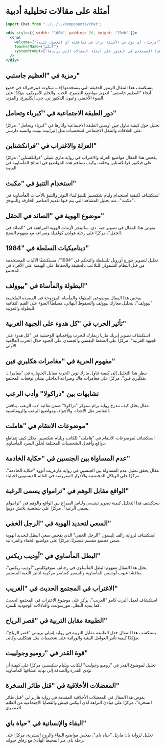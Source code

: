 # أمثلة على مقالات تحليلية أدبية

```jsx
import Chat from "../../../components/chat";

<div style={{ width: "100%", padding: 20, height: "70vh" }}>
  <Chat
    welcome={"مرحبًا، أي نوع من الأمثلة ترغب في مناقشته أو الحصول عليه؟"}
    teacherName={"ألكس"}
    systemPrompt={"يرجى مساعدة هذا المستخدم في العثور على أمثلة المقالات التي يريدها!"}
  />
</div>
```

## رمزية في "العظيم جاستبي"

يستكشف هذا المقال الرموز الدقيقة التي يستخدمها إف. سكوت فيتزجيرالد في جميع أنحاء "العظيم جاستبي" لتعزيز مواضيع الطموح، الحب، والحلم الأمريكي، مؤكدًا على الضوء الأخضر، وعيون الدكتور تي. جي. إيكلبيرغ، والمزيد.

## دور الطبقة الاجتماعية في "كبرياء وتحامل"

تحليل حول كيفية تناول جين أوستن الطبقة الاجتماعية وآثارها في "كبرياء وتحامل"، مركزًا على العلاقات والتنقل الاجتماعي لشخصيات مثل إليزابيث بينيت والسيد دارسي.

## العزلة والاغتراب في "فرانكشتاين"

يفحص هذا المقال مواضيع العزلة والاغتراب في رواية ماري شيلي "فرانكشتاين"، مركزًا على فيكتور فرانكشتاين وخلقه، وكيف تساهم هذه المواضيع في النتائج المأساوية في القصة.

## استخدام التنبؤ في "مكبث"

استكشاف لكيفية استخدام وليام شكسبير للتنبؤ لبناء التوتر والتنبؤ بالأحداث المأساوية في "مكبث"، عند تحليل المشاهد التي يتم فيها تقديم العناصر الخارقة والنبوءي.

## موضوع الهوية في "الصائد في الحقل"

يغوص هذا المقال في تصوير جيه. دي. سالينجر لأزمات الهوية المراهقة في "الصائد في الحقل"، مركزًا على رحلة هولدن كولفيلد وصراعه مع مفهوم النضج.

## ديناميكيات السلطة في "1984"

تحليل لتصوير جورج أورويل للسلطة والتحكم في "1984"، مستكشفًا الآليات المستخدمة من قبل النظام الشمولي للتلاعب بالحقيقة والحفاظ على الهيمنة على الأفراد في المجتمع.

## البطولة والمأساة في "بيوولف"

يفحص هذا المقال موضوعي البطولة والمأساة المزدوجة في القصيدة الملحمية "بيوولف"، بتحليل معارك بيوولف والسقوط النهائي، مسلطًا الضوء على القيم الثقافية للبطولة والموتية.

## تأثير الحرب في "كل هدوء على الجبهة الغربية"

استكشاف تصوير إيريك ماريا ريمارك للحرب وواقعياتها الوحشية في "كل هدوء على الجبهة الغربية"، مركزًا على الضغط النفسي والجسدي على الجنود خلال الحرب العالمية الأولى.

## مفهوم الحرية في "مغامرات هكلبري فين"

ينظر هذا التحليل إلى كيفية تناول مارك توين الحرية مقابل الحضارة في "مغامرات هكلبري فين"، مركزًا على مغامرات هاك وصراعه الداخلي بشأن توقعات المجتمع.

## تشابهات بين "دراكولا" وأدب الرعب

مقال يحلل كيف تندرج رواية برام ستوكر "دراكولا" ضمن تقاليد أدب الرعب، يناقش العناصر مثل الإعداد، والأجواء، ومواضيع الرعب والرومانسية.

## موضوعات الانتقام في "هاملت"

استكشاف لموضوعات الانتقام في "هاملت" للكاتب ويليام شكسبير، يحلل كيف تتقاطع دوافع وأفعال الشخصيات المختلفة لخلق السرد المأساوي.

## عدم المساواة بين الجنسين في "حكاية الخادمة"

مقال يحقق تمثيل عدم المساواة بين الجنسين في رواية مارغريت أتوود "حكاية الخادمة"، مركزًا على الهياكل المجتمعية والأدوار المفروضة في العالم الديستوبي لجيلياد.

## الواقع مقابل الوهم في "ترامواي يسمى الرغبة"

يستكشف هذا التحليل كيفية تصوير تينيسي وليامز الصراع بين الواقع والوهم في "ترامواي يسمى الرغبة"، مركزًا على شخصية بلانش دوبوا.

## السعي لتحديد الهوية في "الرجل الخفي"

استكشاف لرواية رالف إليسون "الرجل الخفي" الذي يفحص سعي البطل لتحديد الهوية ضمن مجتمع مقسم عنصريًا، مركزًا على مواضيع الخفاء والفردانية.

## البطل المأساوي في "أوديب ريكس"

يحلل هذا المقال مفهوم البطل المأساوي في رجالف سوفوكليس "أوديب ريكس"، مناقشًا عيوب أوديبس المأساوية والمصير كعناصر مركزية لتأثير اللعبة المستمر.

## الاغتراب في المجتمع الحديث في "الغريب"

استكشاف لعمل ألبرت كامو "الغريب"، يركز على موضوع الاغتراب في المجتمع الحديث كما يبديه البطل، مورسولت، والدلالات الوجودية للسرد.

## الطبيعة مقابل التربية في "قصر الرياح"

يستكشف هذا المقال جدل الطبيعة مقابل التربية في رواية إميلي برونتي "قصر الرياح"، مؤكدًا كيفية تأثير العوامل البيئية والوراثية على شخصيات مثل هيثكليف وكاثي.

## قوة القدر في "روميو وجولييت"

تحليل لموضوع القدر في "روميو وجوليت" للكاتب ويليام شكسبير، مركزًا على كيفية أن تؤدي القدرة والصدفة إلى نهاية عشاقها المأساوية.

## المعضلات الأخلاقية في "قتل طائر السخرة"

يغوص هذا المقال في المعضلات الأخلاقية المقدمة في رواية هاربر لي "قتل طائر السخرة"، مركزًا على مبادئ النزاهة لدى أتيكس فينش والقضايا الاجتماعية من الظلم العنصري.

## البقاء والإنسانية في "حياة باي"

تحليل لرواية يان مارتل "حياة باي"، يفحص مواضيع البقاء والروح البشرية، مركزًا على رحلة باي عبر المحيط الهادئ مع رفاق حيوانه.

